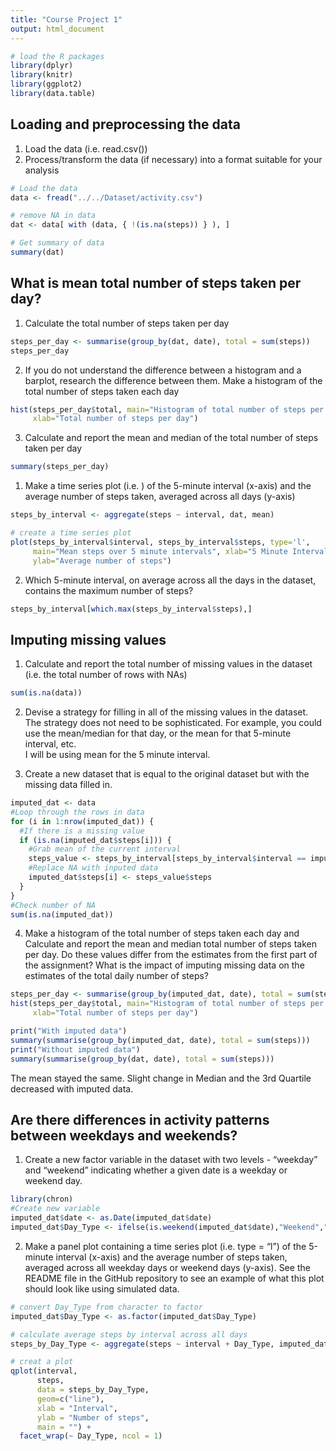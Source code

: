 ```yaml
---
title: "Course Project 1"
output: html_document
---
```


```r
# load the R packages
library(dplyr)
library(knitr)
library(ggplot2)
library(data.table)
```

## Loading and preprocessing the data

1. Load the data (i.e. read.csv())
2. Process/transform the data (if necessary) into a format suitable for your analysis

```r
# Load the data
data <- fread("../../Dataset/activity.csv")

# remove NA in data
dat <- data[ with (data, { !(is.na(steps)) } ), ]

# Get summary of data
summary(dat)

```

## What is mean total number of steps taken per day?

1. Calculate the total number of steps taken per day

```r
steps_per_day <- summarise(group_by(dat, date), total = sum(steps))
steps_per_day
```

2. If you do not understand the difference between a histogram and a barplot, research the difference between them. Make a histogram of the total number of   steps taken each day

```r
hist(steps_per_day$total, main="Histogram of total number of steps per day", 
     xlab="Total number of steps per day")
```

3. Calculate and report the mean and median of the total number of steps taken per day

```r
summary(steps_per_day)
```

1. Make a time series plot (i.e. ) of the 5-minute interval (x-axis) and the average number of steps taken, averaged across all days (y-axis)

```r
steps_by_interval <- aggregate(steps ~ interval, dat, mean)

# create a time series plot 
plot(steps_by_interval$interval, steps_by_interval$steps, type='l', 
     main="Mean steps over 5 minute intervals", xlab="5 Minute Interval", 
     ylab="Average number of steps")
```

2. Which 5-minute interval, on average across all the days in the dataset, contains the maximum number of steps?

```r
steps_by_interval[which.max(steps_by_interval$steps),]
```

## Imputing missing values

1. Calculate and report the total number of missing values in the dataset (i.e. the total number of rows with NAs)
```r
sum(is.na(data))
```

2. Devise a strategy for filling in all of the missing values in the dataset. The strategy does not need to be sophisticated. For example, you could use the mean/median for that day, or the mean for that 5-minute interval, etc.  
I will be using mean for the 5 minute interval.  

3. Create a new dataset that is equal to the original dataset but with the missing data filled in.

```r
imputed_dat <- data
#Loop through the rows in data
for (i in 1:nrow(imputed_dat)) {
  #If there is a missing value
  if (is.na(imputed_dat$steps[i])) {
    #Grab mean of the current interval
    steps_value <- steps_by_interval[steps_by_interval$interval == imputed_dat$interval[i],]
    #Replace NA with inputed data
    imputed_dat$steps[i] <- steps_value$steps
  }
}
#Check number of NA
sum(is.na(imputed_dat))
```

4. Make a histogram of the total number of steps taken each day and Calculate and report the mean and median total number of steps taken per day. Do these values differ from the estimates from the first part of the assignment? What is the impact of imputing missing data on the estimates of the total daily number of steps?

```r
steps_per_day <- summarise(group_by(imputed_dat, date), total = sum(steps))
hist(steps_per_day$total, main="Histogram of total number of steps per day", 
     xlab="Total number of steps per day")
```


```r
print("With imputed data")
summary(summarise(group_by(imputed_dat, date), total = sum(steps)))
print("Without imputed data")
summary(summarise(group_by(dat, date), total = sum(steps)))
```
The mean stayed the same. Slight change in Median and the 3rd Quartile decreased with imputed data.

## Are there differences in activity patterns between weekdays and weekends?

1. Create a new factor variable in the dataset with two levels - "weekday" and "weekend" indicating whether a given date is a weekday or weekend day.

```r
library(chron)
#Create new variable
imputed_dat$date <- as.Date(imputed_dat$date)
imputed_dat$Day_Type <- ifelse(is.weekend(imputed_dat$date),"Weekend","Weekday")
```

2. Make a panel plot containing a time series plot (i.e. type = "l") of the 5-minute interval (x-axis) and the average number of steps taken, averaged across all weekday days or weekend days (y-axis). See the README file in the GitHub repository to see an example of what this plot should look like using simulated data.

```r
# convert Day_Type from character to factor
imputed_dat$Day_Type <- as.factor(imputed_dat$Day_Type)

# calculate average steps by interval across all days
steps_by_Day_Type <- aggregate(steps ~ interval + Day_Type, imputed_dat, mean)

# creat a plot
qplot(interval, 
      steps, 
      data = steps_by_Day_Type, 
      geom=c("line"),
      xlab = "Interval", 
      ylab = "Number of steps", 
      main = "") +
  facet_wrap(~ Day_Type, ncol = 1)

```

































